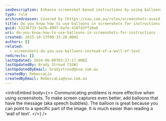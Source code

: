 ```yaml
---
seoDescription: Enhance screenshot-based instructions by using balloons to highlight specific parts and improve problem-solving comprehension.
type: rule
archivedreason: Covered by [https://ssw.com.au/rules/screenshots-avoid-walls-of-text](/rules/screenshots-avoid-walls-of-text)
title: Do you know how to use balloons in screenshots for instructions?
guid: 53226733-5a7b-4997-bafe-418fd3ff10a0
uri: do-you-know-how-to-use-balloons-in-screenshots-for-instructions
created: 2015-10-13T00:33:20.000Z
authors: []
related:
  - screenshots-do-you-use-balloons-instead-of-a-wall-of-text
redirects: []
lastUpdated: 2024-06-08T03:27:17.000Z
lastUpdatedBy: Brady Stroud [SSW]
lastUpdatedByEmail: bradystroud@ssw.com.au
createdBy: RebeccaLiu
createdByEmail: RebeccaLiu@ssw.com.au
---
```


<introEmbed
  body={<>
Communicating problems is more effective when using screenshots. To make screen captures even better, add balloons that have the message (aka speech bubbles). The balloon is great because you can point to a specific part of the image. It is much easier than reading a 'wall of text'.
  </>}
/>
